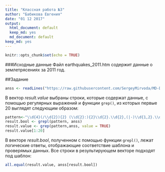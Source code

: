 ```yaml
---
title: "Классная работа №3"
author: "Бабикова Евгения"
date: "01 12 2017"
output:
  html_document: default
  keep_md: yes
  md_document: default
keep_md: yes
---
```


```r
knitr::opts_chunk$set(echo = TRUE)
```

###Исходные данные
Файл earthquakes_2011.htm содержит данные о землетрясениях за 2011 год.

##Задание

```r
anss <- readLines("https://raw.githubusercontent.com/SergeyMirvoda/MD-DA-2017/master/data/earthquakes_2011.html", warn=FALSE)
```
В вектор _result.value_ выбраны строки, которые содержат данные, с помощью регулярных выражений и функции ``grep()``, из которых первые 20 выглядят следующим образом:
```r
pattern<-"\\d{4}(/\\d{2}){2} (\\d{2}:){2}\\d{2}.\\d{2},(|-)\\d{1,2}.\\d{4},(|-)\\d{1,3}.\\d{4},\\d{1,3}.\\d{1,2},\\d{1,2}.\\d{2},Mw,\\d{3},,,\\d{1}.\\d{2},NEI,\\d{10}"
result.bool <- grepl(pattern, anss)
result.value <- grep(pattern,anss, value = TRUE)
result.value[1:20]
```
В векторе _result.bool_, полученном с помощью функции ``grepl()``, лежат логические ответы, отображающие соответствие шаблона и проверямых данных. 
Все строки в результирующем векторе подходят под шаблон:
```r
all.equal(result.value, anss[result.bool])
```
